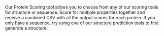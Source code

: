 Our Protein Scoring tool allows you to choose from any of our scoring tools for structure or sequence. Score for multiple properties together and receive a combined CSV with all the output scores for each protein. If you only have a sequence, try using one of our structure prediction tools to first generate a structure. 